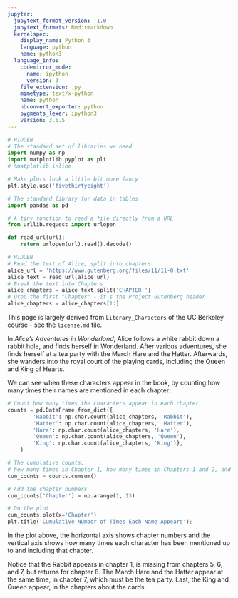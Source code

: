 ```yaml
---
jupyter:
  jupytext_format_version: '1.0'
  jupytext_formats: Rmd:rmarkdown
  kernelspec:
    display_name: Python 3
    language: python
    name: python3
  language_info:
    codemirror_mode:
      name: ipython
      version: 3
    file_extension: .py
    mimetype: text/x-python
    name: python
    nbconvert_exporter: python
    pygments_lexer: ipython3
    version: 3.6.5
---
```


```python
# HIDDEN
# The standard set of libraries we need
import numpy as np
import matplotlib.pyplot as plt
# %matplotlib inline

# Make plots look a little bit more fancy
plt.style.use('fivethirtyeight')

# The standard library for data in tables
import pandas as pd

# A tiny function to read a file directly from a URL
from urllib.request import urlopen

def read_url(url):
    return urlopen(url).read().decode()
```

```python
# HIDDEN
# Read the text of Alice, split into chapters.
alice_url = 'https://www.gutenberg.org/files/11/11-0.txt'
alice_text = read_url(alice_url)
# Break the text into Chapters
alice_chapters = alice_text.split('CHAPTER ')
# Drop the first "Chapter" - it's the Project Gutenberg header
alice_chapters = alice_chapters[1:]
```

This page is largely derived from `Literary_Characters` of the UC Berkeley
course \- see the `license.md` file.

In *Alice's Adventures in Wonderland*, Alice follows a white rabbit down a
rabbit hole, and finds herself in Wonderland.  After various adventures, she
finds herself at a tea party with the March Hare and the Hatter.  Afterwards,
she wanders into the royal court of the playing cards, including the Queen and
King of Hearts.

We can see when these characters appear in the book, by counting how many
times their names are mentioned in each chapter.

```python
# Count how many times the characters appear in each chapter.
counts = pd.DataFrame.from_dict({
        'Rabbit': np.char.count(alice_chapters, 'Rabbit'),
        'Hatter': np.char.count(alice_chapters, 'Hatter'),
        'Hare': np.char.count(alice_chapters, 'Hare'),
        'Queen': np.char.count(alice_chapters, 'Queen'),
        'King': np.char.count(alice_chapters, 'King')},
    )

# The cumulative counts:
# how many times in Chapter 1, how many times in Chapters 1 and 2, and so on.
cum_counts = counts.cumsum()

# Add the chapter numbers
cum_counts['Chapter'] = np.arange(1, 13)

# Do the plot
cum_counts.plot(x='Chapter')
plt.title('Cumulative Number of Times Each Name Appears');
```

In the plot above, the horizontal axis shows chapter numbers and the vertical
axis shows how many times each character has been mentioned up to and
including that chapter.

Notice that the Rabbit appears in chapter 1, is missing from chapters 5, 6,
and 7, but returns for chapter 8.  The March Hare and the Hatter appear
at the same time, in chapter 7, which must be the tea party.  Last, the King
and Queen appear, in the chapters about the cards.
